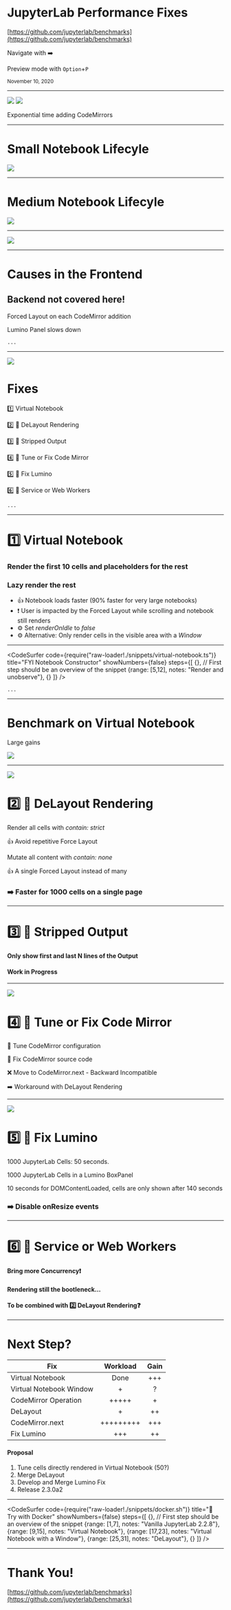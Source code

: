 
# JupyterLab Performance Fixes

<Head>
  <title>Finding the Root Causes of the Issues</title>
</Head>

[https://github.com/jupyterlab/benchmarks](https://github.com/jupyterlab/benchmarks)

Navigate with ➡️

Preview mode with `Option`+`P`

<small>November 10, 2020</small>

---

<Split>
  <div>
    <img src="./images/exp.png"/>
    <img src="./images/codemirrors.png" style={{width: 500}}/>
    <p>Exponential time adding CodeMirrors</p>
  </div>
</Split>

---

# Small Notebook Lifecyle

<img src='images/lifecycle-small-book.png' />

---

# Medium Notebook Lifecyle

<img src='images/lifecycle-medium-book.png' />

---

<Image src='images/profiling-forced-layout.png' />

---


# Causes in the Frontend

## Backend not covered here!

<Appear>
  <p style={{color: 'yellow'}}>Forced Layout on each CodeMirror addition</p>
  <p style={{color: 'yellow'}}>Lumino Panel slows down</p>
</Appear>

```notes
...
```

---


<SplitRight>

<div>
  <img src="./images/fixes-comparison.png"/>
  <h1>Fixes</h1>
  <Appear>
    <p>1️⃣ Virtual Notebook</p>
    <p>2️⃣ 🏃 DeLayout Rendering</p>
    <p>3️⃣ 🏃 Stripped Output</p>
    <p>4️⃣ 🏃 Tune or Fix Code Mirror</p>
    <p>5️⃣ 🏃 Fix Lumino</p>
    <p>6️⃣ 🚧 Service or Web Workers</p>
  </Appear>
</div>

</SplitRight>

```notes
...
```

---

# 1️⃣ Virtual Notebook

### Render the first 10 cells and placeholders for the rest

### Lazy render the rest

<ul style={{listStyle: 'none'}}>
  <li style={{marginBottom: 50}}>👍 Notebook loads faster (90% faster for very large notebooks)</li>
  <li style={{marginBottom: 50}}>❗ User is impacted by the Forced Layout while scrolling and notebook still renders</li>
  <li>⚙️ Set <em>renderOnIdle</em> to <em>false</em></li>
  <li>⚙️ Alternative: Only render cells in the visible area with a <em>Window</em></li>
</ul>

---

<CodeSurfer
  code={require("raw-loader!./snippets/virtual-notebook.ts")} 
  title="FYI Notebook Constructor"
  showNumbers={false}
  steps={[
    {}, // First step should be an overview of the snippet
    {range: [5,12], notes: "Render and unobserve"},
    {}
  ]}
/>

```notes
...
```

---

<Split>
  <div>
    <h1>Benchmark on Virtual Notebook</h1>
    <p>Large gains</p>
    <img src='images/benchmark-virtual-notebook.png' />
  </div>
</Split>

---

<SplitRight>

<div>
  <img src="./images/codemirror-comparison.png"/>
  <h1>2️⃣ 🏃 DeLayout Rendering</h1>
  <Appear>
    <p>Render all cells with <em>contain: strict</em></p>
    <p>👍 Avoid repetitive Force Layout</p>
    <p>Mutate all content with <em>contain: none</em></p>
    <p>👍 A single Forced Layout instead of many</p>
    <h3>➡️ Faster for 1000 cells on a single page</h3>
  </Appear>
</div>

</SplitRight>

---

# 3️⃣ 🏃 Stripped Output

#### Only show first and last N lines of the Output

####  Work in Progress

---

<SplitRight>

<div>
  <img src="./images/codemirror-comparison.png"/>
  <h1>4️⃣ 🏃 Tune or Fix Code Mirror</h1>
  <Appear>
    <p>🤷 Tune CodeMirror configuration</p>
    <p>🤷 Fix CodeMirror source code</p>
    <p>❌ Move to CodeMirror.next - Backward Incompatible</p>
    <p>➡️ Workaround with DeLayout Rendering</p>
  </Appear>
</div>

</SplitRight>

---

<SplitRight>

<div>
  <img src="./images/lumino-onresize.png" style={{maxWidth: 800}}/>
  <h1>5️⃣ 🏃 Fix Lumino</h1>
  <Appear>
    <p>1000 JupyterLab Cells: 50 seconds.</p>
    <p>1000 JupyterLab Cells in a Lumino BoxPanel</p>
    <p>10 seconds for DOMContentLoaded, cells are only shown after 140 seconds</p>
    <h3>➡️ Disable onResize events</h3>
  </Appear>
</div>

</SplitRight>

---

# 6️⃣ 🚧 Service or Web Workers

#### Bring more Concurrency❗

#### Rendering still the bootleneck...

#### To be combined with 2️⃣ DeLayout Rendering❓

---

# Next Step?

| Fix                     | Workload       | Gain   |
| ----------------------- |:--------------:|:------:|
| Virtual Notebook        | Done           | +++    |
| Virtual Notebook Window | +              | ?      |
| CodeMirror Operation    | +++++          | +      |
| DeLayout                | +              | ++     |
| CodeMirror.next         | +++++++++      | +++    |
| Fix Lumino              | +++            | ++     |

#### Proposal

1. Tune cells directly rendered in Virtual Notebook (50?)
2. Merge DeLayout
3. Develop and Merge Lumino Fix
4. Release 2.3.0a2

---

<CodeSurfer
  code={require("raw-loader!./snippets/docker.sh")} 
  title="🐳 Try with Docker"
  showNumbers={false}
  steps={[
    {}, // First step should be an overview of the snippet
    {range: [1,7], notes: "Vanilla JupyterLab 2.2.8"},
    {range: [9,15], notes: "Virtual Notebook"},
    {range: [17,23], notes: "Virtual Notebook with a Window"},
    {range: [25,31], notes: "DeLayout"},
    {}
  ]}
/>

---


# Thank You!

[https://github.com/jupyterlab/benchmarks](https://github.com/jupyterlab/benchmarks)
